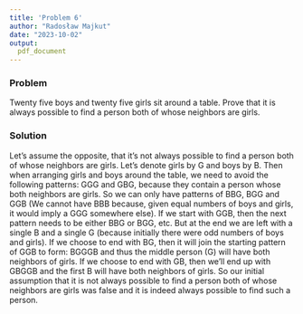 ```yaml
---
title: 'Problem 6'
author: "Radosław Majkut"
date: "2023-10-02"
output:
  pdf_document
---
```


### Problem

Twenty five boys and twenty five girls sit around a table. Prove that it is always possible to find a person both of whose neighbors are girls.

### Solution

Let's assume the opposite, that it's not always possible to find a person both of whose neighbors are girls. Let's denote girls by G and boys by B. Then when arranging girls and boys around the table, we need to avoid the following patterns: GGG and GBG, because they contain a person whose both neighbors are girls. So we can only have patterns of BBG, BGG and GGB (We cannot have BBB because, given equal numbers of boys and girls, it would imply a GGG somewhere else). If we start with GGB, then the next pattern needs to be either BBG or BGG, etc. But at the end we are left with a single B and a single G (because initially there were odd numbers of boys and girls). If we choose to end with BG, then it will join the starting pattern of GGB to form: BGGGB and thus the middle person (G) will have both neighbors of girls. If we choose to end with GB, then we'll end up with GBGGB and the first B will have both neighbors of girls. So our initial assumption that it is not always possible to find a person both of whose neighbors are girls was false and it is indeed always possible to find such a person.